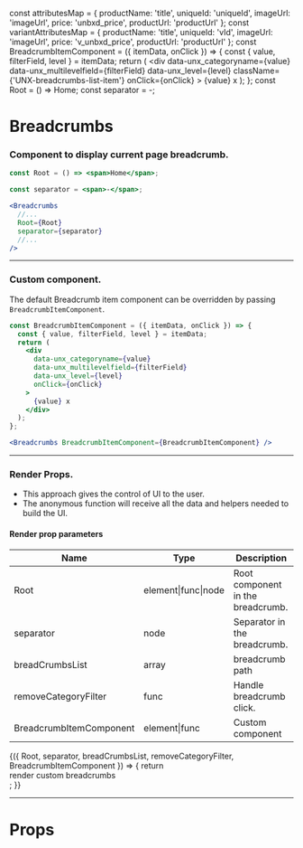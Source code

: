 
const attributesMap = {
  productName: 'title',
  uniqueId: 'uniqueId',
  imageUrl: 'imageUrl',
  price: 'unbxd_price',
  productUrl: 'productUrl'
};
const variantAttributesMap = {
  productName: 'title',
  uniqueId: 'vId',
  imageUrl: 'imageUrl',
  price: 'v_unbxd_price',
  productUrl: 'productUrl'
};
const BreadcrumbItemComponent = ({ itemData, onClick }) => {
  const { value, filterField, level } = itemData;
  return (
    <div
      data-unx_categoryname={value}
      data-unx_multilevelfield={filterField}
      data-unx_level={level}
      className={'UNX-breadcrumbs-list-item'}
      onClick={onClick}
    >
      {value} x
    </div>
  );
};
const Root = () => <span>Home</span>;
const separator = <span>-</span>;

<Meta title="Breadcrumbs" component={Breadcrumbs} />

# Breadcrumbs

### Component to display current page breadcrumb.

```jsx
const Root = () => <span>Home</span>;

const separator = <span>-</span>;
```

```jsx
<Breadcrumbs
  //...
  Root={Root}
  separator={separator}
  //...
/>
```

<Preview>
  <Story name="default">
    <UnbxdSearchWrapper
      siteKey="wildearthclone-neto-com-au808941566310465"
      apiKey="e6959ae0b643d51b565dc3e01bf41ec1"
    >
      <Breadcrumbs Root={Root} separator={separator} />
      <MultilevelFacets
        categoryDisplayName={'category'}
        categoryField={'categoryPath'}
        defaultCategoryFilter={'All Products'}
      />
      <Products
        attributesMap={attributesMap}
        showVariants={true}
        variantAttributesMap={variantAttributesMap}
      />
      <div className="hidden">
        <SearchBox defaultSearch={'Shoes'} />
      </div>
    </UnbxdSearchWrapper>
  </Story>
</Preview>

---

### Custom component.

The default Breadcrumb item component can be overridden by passing `BreadcrumbItemComponent`.

```jsx
const BreadcrumbItemComponent = ({ itemData, onClick }) => {
  const { value, filterField, level } = itemData;
  return (
    <div
      data-unx_categoryname={value}
      data-unx_multilevelfield={filterField}
      data-unx_level={level}
      onClick={onClick}
    >
      {value} x
    </div>
  );
};
```

```jsx
<Breadcrumbs BreadcrumbItemComponent={BreadcrumbItemComponent} />
```

<Preview>
  <Story name="with custom component">
    <UnbxdSearchWrapper
      siteKey="wildearthclone-neto-com-au808941566310465"
      apiKey="e6959ae0b643d51b565dc3e01bf41ec1"
    >
      <Breadcrumbs BreadcrumbItemComponent={BreadcrumbItemComponent} />
      <MultilevelFacets
        categoryDisplayName={'category'}
        categoryField={'categoryPath'}
        defaultCategoryFilter={'All Products'}
      />
      <Products
        attributesMap={attributesMap}
        showVariants={true}
        variantAttributesMap={variantAttributesMap}
      />
      <div className="hidden">
        <SearchBox defaultSearch={'Shoes'} />
      </div>
    </UnbxdSearchWrapper>
  </Story>
</Preview>

---

### Render Props.

- This approach gives the control of UI to the user.
- The anonymous function will receive all the data and helpers needed to build the UI.

#### Render prop parameters

| Name                    | Type                | Description                       |
| ----------------------- | ------------------- | --------------------------------- |
| Root                    | element\|func\|node | Root component in the breadcrumb. |
| separator               | node                | Separator in the breadcrumb.      |
| breadCrumbsList         | array               | breadcrumb path                   |
| removeCategoryFilter    | func                | Handle breadcrumb click.          |
| BreadcrumbItemComponent | element\|func       | Custom component                  |

<Preview>
  <Story name="with render props">
    <UnbxdSearchWrapper
      siteKey="wildearthclone-neto-com-au808941566310465"
      apiKey="e6959ae0b643d51b565dc3e01bf41ec1"
    >
      <Breadcrumbs>
        {({
          Root,
          separator,
          breadCrumbsList,
          removeCategoryFilter,
          BreadcrumbItemComponent
        }) => {
          return <div>render custom breadcrumbs</div>;
        }}
      </Breadcrumbs>
      <MultilevelFacets
        categoryDisplayName={'category'}
        categoryField={'categoryPath'}
        defaultCategoryFilter={'All Products'}
      />
      <Products
        attributesMap={attributesMap}
        showVariants={true}
        variantAttributesMap={variantAttributesMap}
      />
      <div className="hidden">
        <SearchBox defaultSearch={'Shoes'} />
      </div>
    </UnbxdSearchWrapper>
  </Story>
</Preview>

---

# Props

<Props of={Breadcrumbs} />
